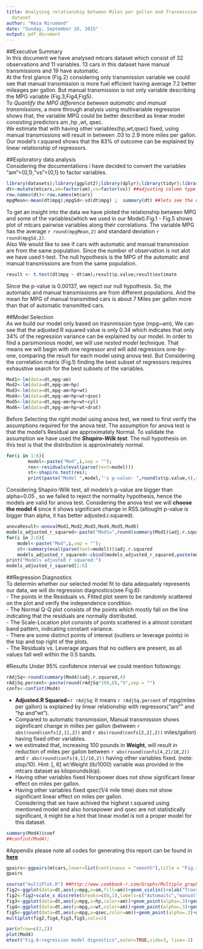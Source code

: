 ```yaml
---
title: Analysing relationship between Miles per gallon and Transmission for mtcars
  dataset
author: "Reza Nirumand"
date: "Sunday, September 28, 2015"
output: pdf_document
---
```


##Executive Summary  
In this document we have analysed mtcars dataset which consist of 32 observations and 11 variables.
13 cars in this dataset have manual transmissions and 19 have automatic.  
At the first glance (Fig.2) considering only transmission variable we could see that manual transmission is more fuel efficient having average 7.2 better mileages per gallon. But manual transmission is not only variable describing the MPG variable (Fig.3,Fig4,Fig5).  
To *Quantify the MPG difference between automatic and manual transmissions*, a more through analysis using multivariable regression shows that, the variable MPG could be better described as linear model consisting predictors am ,hp ,wt, qsec.  
We estimate that with having other variables(hp,wt,qsec) fixed, using manual transmissions will result in between .03 to 2.9 more miles per gallon.  
Our model's r.squared shows that the 83% of outcome can be explained by linear relationship of regressors.  

##Exploratory data analysis  
Considering the documentations i have decided to convert the variables "am"={0,1},"vs"={0,1} to factor variables.  
```r
library(datasets);library(ggplot2);library(dplyr);library(tidyr);library(GGally); library(car)
dt<-mutate(mtcars,am=factor(am),vs=factor(vs)) ##adjusting column type
row.names(dt)<-row.names(mtcars)
mpgMean<-mean(dt$mpg);mpgSd<-sd(dt$mpg) ;  summary(dt) ##lets see the data
```  
To get an insight into the data we have ploted the relationship between MPG and some of the variables(which we used in our Model).Fig.1 - Fig.5 shows plot of mtcars pairwise variables along their correlations. The variable MPG  has the average `r round(mpgMean,2)` and standard deviation `r round(mpgSd,2)`.   
Also We would like to see if cars with automatic and manual transmission are from the same population. Since the number of observation is not alot we have used t-test. The null hypothesis is the MPG of the automatic and manual transmissions are from the same population.
```r
result <- t.test(dt$mpg ~ dt$am);result$p.value;result$estimate
```
Since the p-value is 0.00137, we reject our null hypothesis. So, the automatic and manual transmissions are from different populations. And the mean for MPG of manual transmitted cars is about 7 Miles per gallon more than that of automatic transmitted cars.

##Model Selection   
As we build our model only based on trasnmission type (mpg~am), We can see that the adjusted R squared value is only 0.34 which indicates that only 34% of the regression variance can be explained by our model. In order to find a parsimonious model, we will use *nested model*  technique. That means we will begin with one regressor and will add regressors one-by-one, comparing the result for each model using anova test.
But Considering the correlation matrix (Fig.1) finding the best subset of regressors requires exhaustive search for the best subsets of the variables.  
```r
Mod1<-lm(data=dt,mpg~am)
Mod2<-lm(data=dt,mpg~am+hp)
Mod3<-lm(data=dt,mpg~am+hp+wt)
Mod4<-lm(data=dt,mpg~am+hp+wt+qsec)
Mod5<-lm(data=dt,mpg~am+hp+wt+cyl)
Mod6<-lm(data=dt,mpg~am+hp+wt+drat)
```  
Before Selecting the right model using anova test, we need to first verify the assumptions required for the anova test. The assumption for anova test is that the model's Residual are approximately Normal. To validate the assumption we have used the ***Shapiro-Wilk test***. The null hypothesis on this test is that the distribution is approximately normal.
```r
for(i in 1:6){
        model<-paste("Mod",i,sep = "");
        res<-residuals(eval(parse(text=model)))
        st<-shapiro.test(res);
        print(paste("Model ",model,"'s p-value: ",round(st$p.value,4),sep=""))}
```  
Considering Shapiro-Wilk test, all models's p-value are bigger than alpha=0.05 , so we failed to reject the normality hypothesis, hence the models are valid for anova test. Considering the anova test we will **choose the model 4 ** since it shows significant change in RSS.(altought p-value is bigger than alpha, it has better adjusted.r.squared).    
```r
anovaResult<-anova(Mod1,Mod2,Mod3,Mod4,Mod5,Mod6)
models_adjusted_r_squared<-paste("Mod1=",round(summary(Mod1)$adj.r.squared,4))
for(i in 2:6){
    model<-paste("Mod",i,sep = "");
    st<-summary(eval(parse(text=model)))$adj.r.squared
    models_adjusted_r_squared<-cbind(models_adjusted_r_squared,paste(model,"=",round(st,4),sep=""))}
print("Models adjusted r squared:")
models_adjusted_r_squared[1:6]
```

##Regression Diagnostics  
To determin whether our selected model fit to data adequately represents our data, we will do regression diagnostics(see Fig.6):  
- The points in the Residuals vs. Fitted plot seem to be randomly scattered on the plot and verify the independence condition.  
- The Normal Q-Q plot consists of the points which mostly fall on the line indicating that the residuals are normally distributed.  
- The Scale-Location plot consists of points scattered in a almost constant band pattern, indicating constant variance.   
- There are some distinct points of interest (outliers or leverage points) in the top and top right of the plots.   
- The Residuals vs. Leverage argues that no outliers are present, as all values fall well within the 0.5 bands.  

#Results
Under 95% confidence interval we could mention followings:
```r
rAdjSq<-round(summary(Mod4)$adj.r.squared,4)
rAdjSq.percent<-paste(round(rAdjSq*100,0),"%",sep = "")
confs<-confint(Mod4)
```
- **Adjusted.R Squared**=`r rAdjSq`: It means `r rAdjSq.percent` of mpg(miles per gallon) is explained by linear relationship with regressors("am"" and "hp and "wt").  
- Compared to automatic transmission, Manual transmission shows siginificant change in milles per gallon (between `r abs(round(confs[2,1],2))` and `r abs(round(confs[2,2],2))` miles/gallon) having fixed other variables.  
- we estimated that, increasing 100 pounds in **Weight**, will result in reduction of miles per gallon between `r abs(round(confs[4,2]/10,2))` and `r abs(round(confs[4,1]/10,2))` having other variables fixed. (note: slop/10). Hint: [, 6] wt:Weight (lb/1000) variable was provided in the mtcars dataset as kilopounds(kip).  
- Having other variables fixed Horspower does not show significant linear effect on miles per gallon.
- Having other variables fixed qsec(1/4 mile time) does not show significant linear effect on miles per gallon.  
Conisdering that we have achived the highest r.squared using mentioned model and also horsepower and qsec are not statistically significant, it might be a hint that linear model is not a proper model for this dataset.  
```r
summary(Mod4)$coef
##confint(Mod4);
```


#Appendix 
please note all codes for generating this report can be found in **[here](https://github.com/nirumand/regModel)**   
```r
gpairs<-ggpairs(mtcars,lower=list(continuous = "smooth"),title = "Fig.1: scatterplot of pairwise variable & correlations")
gpairs
```

```r
source("multiPlot.R") ##http://www.cookbook-r.com/Graphs/Multiple_graphs_on_one_page_(ggplot2)/
fig2<-ggplot(data=dt,aes(y=mpg,x=am,fill=am))+geom_violin()+xlab("Transmission type")+ylab("Miles/(US) gallon")+ggtitle("Fig.2:Comparison of mileages per gallon\nby transmission types")
fig2<-fig2+scale_x_discrete(breaks=c(0,1),labels=c("Automaitc","manual"))+guides(fill=FALSE)
fig3<-ggplot(data=dt,aes(y=mpg,x=hp,color=am))+geom_point(alpha=.3)+geom_smooth(alpha=.2,size=1,method="lm")+xlab("Horspower")+ylab("Miles/(US) gallon")+ggtitle("Fig.3:Comparison of mileages per gallon\nand horsepower\n by transmission types")+scale_color_discrete(name="Trans.",breaks=c(0,1),labels=c("Auto.","manual"))
fig4<-ggplot(data=dt,aes(y=mpg,x=wt,color=am))+geom_point(alpha=.3)+geom_smooth(alpha=.2,size=1,method="lm")+xlab("Weigth (kib)")+ylab("Miles/(US) gallon")+ggtitle("Fig.4:Comparison of mileages per gallon\nand weigth\n by each transmission types")+scale_color_discrete(name="Trans.",breaks=c(0,1),labels=c("Auto.","manual"))
fig5<-ggplot(data=dt,aes(y=mpg,x=qsec,color=am))+geom_point(alpha=.3)+geom_smooth(alpha=.2,size=1,method="lm")+xlab("1/4 mile time (seconds)")+ylab("Miles/(US) gallon")+ggtitle("Fig.5:Comparison of mileages per gallon\nand 1/4 mile time \n by transmission types")+scale_color_discrete(name="Trans.",breaks=c(0,1),labels=c("Auto.","manual"))
multiplot(fig2,fig4,fig3,fig5,cols=2)
```  

```r
par(mfrow=c(2,2))
plot(Mod4)
mtext("Fig.6:regression model dignostics",outer=TRUE,side=3, line=-2)
```